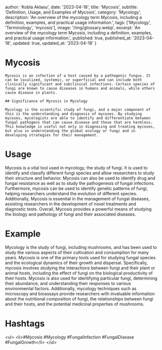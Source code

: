 
  author: 'Kobla Aklasu',
  date: '2023-04-18',
  title: 'Mycosis',
  subtitle: 'Definition, Usage, and Examples of Mycosis',
  category: 'Mycology',
  description: 'An overview of the mycology term Mycosis, including a definition, examples, and practical usage information.',
  tags: ['Mycology', 'Terminology', 'mycosis'],
  image: '/img/glossary.webp',
  excerpt: 'An overview of the mycology term Mycosis, including a definition, examples, and practical usage information.',
  published: true,
  published_at: '2023-04-18',
  updated: true,
  updated_at: '2023-04-18'
}




# Mycosis
    
    Mycosis is an infection of a host caused by a pathogenic fungus. It can be localized, systemic, or superficial and can include both clinically significant and subclinical infections. Certain species of fungi are known to cause diseases in humans and animals, while others cause disease in plants.
    
    ## Significance of Mycosis in Mycology
    
    Mycology is the scientific study of fungi, and a major component of this is the understanding and diagnosis of mycoses. By studying mycoses, mycologists are able to identify and differentiate between fungal pathogens that can cause disease and those that are harmless. This knowledge is useful not only in diagnosing and treating mycoses, but also in understanding the global ecology or fungi and in developing strategies for their management.

# Usage

Mycosis is a vital tool used in mycology, the study of fungi. It is used to identify and classify different fungi species and allow researchers to study their structure and behavior. Mycosis can also be used to identify drug and fungal resistance as well as to study the pathogenesis of fungal infections. Furthermore, mycosis can be used to identify genetic patterns of fungi, helping researchers understand the evolution of different species. Additionally, Mycosis is essential in the management of fungal diseases, assisting researchers in the development of novel treatments and diagnostic tests. Overall, Mycosis provides a powerful means of studying the biology and pathology of fungi and their associated diseases.

# Example

Mycology is the study of fungi, including mushrooms, and has been used to study the various aspects of their cultivation and consumption for many years. Mycosis is one of the primary tools used for studying fungal species and the ecological dynamics of their growth and dispersal. Specifically, mycosis involves studying the interactions between fungi and their plant or animal hosts, including the effect of fungi on the biological productivity of their hosts. Mycosis is also used for identifying particular fungi, determining their abundance, and understanding their responses to various environmental factors. Additionally, mycology techniques such as microscopy and bioassays provide researchers with invaluable information about the nutritional composition of fungi, the relationships between fungi and their hosts, and the potential medicinal properties of mushrooms.

# Hashtags

&lt;ul&gt;
    &lt;li&gt;#Mycosis #Mycology #FungalInfection #FungalDisease #FungalGrowth&lt;/li&gt;
    &lt;/ul&gt;

